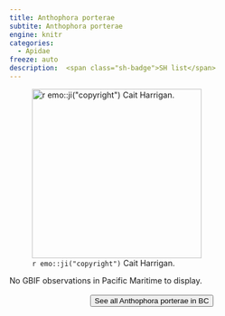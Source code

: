 ```yaml
---
title: Anthophora porterae
subtite: Anthophora porterae
engine: knitr
categories:
  - Apidae
freeze: auto
description:  <span class="sh-badge">SH list</span>
---
```

![`r emo::ji("copyright")` Cait Harrigan.](/files/no_bee.png){height=300}



No GBIF observations in Pacific Maritime to display.
<br><br>
<center>


<a href="NA"><button type="button" class="btn btn-secondary">See all Anthophora porterae in BC <i class="fa-solid fa-arrow-up-right-from-square"></i> </button></a>
</center>
